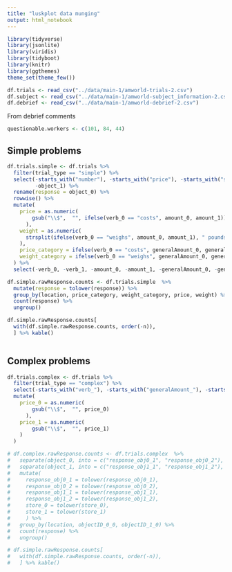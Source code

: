 ```yaml
---
title: "luskplot data munging"
output: html_notebook
---
```



```r
library(tidyverse)
library(jsonlite)
library(viridis)
library(tidyboot)
library(knitr)
library(ggthemes)
theme_set(theme_few())
```


```r
df.trials <- read_csv("../data/main-1/amworld-trials-2.csv")
df.subject <- read_csv("../data/main-1/amworld-subject_information-2.csv")
df.debrief <- read_csv("../data/main-1/amworld-debrief-2.csv")
```

From debrief comments

```r
questionable.workers <- c(101, 84, 44)
```

## Simple problems

```r
df.trials.simple <- df.trials %>%
  filter(trial_type == "simple") %>%
  select(-starts_with("number"), -starts_with("price"), -starts_with("store"), -starts_with("objectID_"),
         -object_1) %>%
  rename(response = object_0) %>%
  rowwise() %>%
  mutate(
    price = as.numeric(
        gsub("\\$",  "", ifelse(verb_0 == "costs", amount_0, amount_1))
      ),
    weight = as.numeric(
      strsplit(ifelse(verb_0 == "weighs", amount_0, amount_1), " pounds")[[1]][1]
    ),
    price_category = ifelse(verb_0 == "costs", generalAmount_0, generalAmount_1),
    weight_category = ifelse(verb_0 == "weighs", generalAmount_0, generalAmount_1)
  ) %>%
  select(-verb_0, -verb_1, -amount_0, -amount_1, -generalAmount_0, -generalAmount_1)
```



```r
df.simple.rawResponse.counts <- df.trials.simple  %>%
  mutate(response = tolower(response)) %>%
  group_by(location, price_category, weight_category, price, weight) %>%
  count(response) %>%
  ungroup()

df.simple.rawResponse.counts[
  with(df.simple.rawResponse.counts, order(-n)), 
  ] %>% kable()
  
```


## Complex problems


```r
df.trials.complex <- df.trials %>%
  filter(trial_type == "complex") %>%
  select(-starts_with("verb_"), -starts_with("generalAmount_"), -starts_with("amount_")) %>%
  mutate(
    price_0 = as.numeric(
        gsub("\\$",  "", price_0)
      ),
    price_1 = as.numeric(
        gsub("\\$",  "", price_1)
    )
  )

# df.complex.rawResponse.counts <- df.trials.complex  %>%
#   separate(object_0, into = c("response_obj0_1", "response_obj0_2"), sep = ",") %>%
#   separate(object_1, into = c("response_obj1_1", "response_obj1_2"), sep = ",") %>%
#   mutate(
#     response_obj0_1 = tolower(response_obj0_1),
#     response_obj0_2 = tolower(response_obj0_2),
#     response_obj1_1 = tolower(response_obj1_1),
#     response_obj1_2 = tolower(response_obj1_2), 
#     store_0 = tolower(store_0),
#     store_1 = tolower(store_1)
#     ) %>%
#   group_by(location, objectID_0_0, objectID_1_0) %>%
#   count(response) %>%
#   ungroup()

# df.simple.rawResponse.counts[
#   with(df.simple.rawResponse.counts, order(-n)), 
#   ] %>% kable()
```





